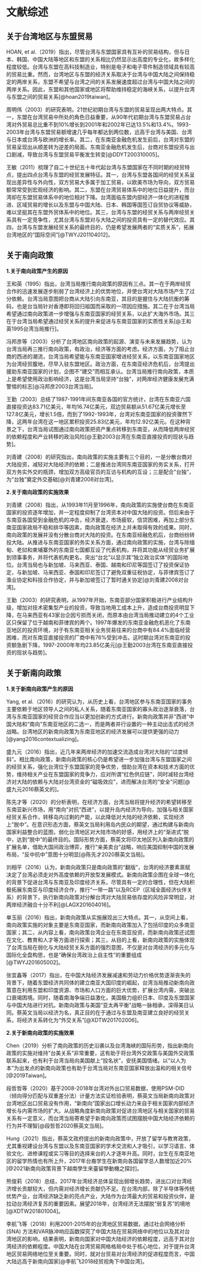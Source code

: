# 文献综述

## 关于台湾地区与东盟贸易

HOAN, et al.（2019）指出，尽管台湾与东盟国家具有互补的贸易结构，但与日本、韩国、中国大陆等地区和东盟的关系相比仍然显示出高度的专业化，故多样化程度较低。台湾与东盟在高科技制造业，特别是电子和电子零件制造领域具有较高的贸易比重。然而，台湾地区与东盟的经济关系取决于台湾与中国大陆之间保持稳定的两岸关系，东盟不希望与台湾之间的关系发展速度超过台湾与中国大陆之间的两岸关系。因此，东盟和其他国家或地区将帮助维持稳定的海峡关系，以提升台湾与东盟之间的贸易关系[@hoan2019taiwan]。

周明伟（2003）的研究表明，21世纪初期台湾与东盟的贸易呈现出两大特点。其一，东盟在台湾贸易中所处的角色日益重要，从90年代初期台湾与东盟贸易占台湾对外贸易总比重不到10%增长到2001年和2002年已达13.5%和13.4%。1993-2003年台湾与东盟贸易额增速几乎每年都达到两位数，远高于台湾与美国、台湾与日本或台湾与欧洲的增长率。其二，在东南亚金融危机发生前后，台湾对东盟的贸易呈现出从顺差转为逆差的局面。东南亚金融危机发生后，台商对东盟投资与出口剧减，导致台湾与东盟贸易平衡发生转变[@DDYT200310005]。

王敏（2011）梳理了自二十世纪五十年代起台湾与东盟国家在不同时期的经贸特点，提出四点台湾与东盟的经贸发展特征。其一，台湾与东盟各国间的经贸关系呈现出差异性与外向性，双方贸易大多属于加工贸易，以欧美市场为导向，双方贸易额常常受到宏观经济的影响。其二，东盟在台湾贸易体系中的地位日益提升，而台湾却在东盟贸易体系中的地位相对下降。台湾面临东盟内部经济一体化的进程推进、区域贸易的增长以及东盟与中国大陆、日本、韩国等国签订自贸协议等威胁，难以坚挺其在东盟外贸体系中的地位。其三，台湾与东盟的经贸关系与两岸经贸关系具有一定竞争性，尤其台湾与东盟对与大陆之间的投资具有一定的替代效应。其四，台湾与东盟发展经贸关系的最终目的，仍是希望发展两者的“实质关系”，拓展台湾地区的“国际空间”[@TWYJ201104012]。

## 关于南向政策

**1.关于南向政策产生的原因**

王和英（1995）指出，台湾当局推行南向政策的原因有三点。其一在于两岸经贸合作的迅速发展逐步削弱了台湾经济上的优势地位，并使台湾对大陆市场产生了过分依赖。台湾当局意图把台商从大陆引向东南亚，其目的是握住与大陆抗衡的筹码，也是台当局针对香港即将回归祖国而采取的一项因应措施。其二在于台湾当局希望通过南向政策进一步增强与东南亚国家的经贸关系，以此扩大海外市场。其三在于台湾当局希望通过经贸关系的提升来促进与东南亚国家的实质性关系[@王和英1995台湾当局推行]。

冯邦彦等（2003）分析了台湾地区南向政策的起源、演变与未来发展趋势，认为台湾当局再三推行南向政策，有政治，经济等方面的考虑。经济方面，为了阻止台商的西进的潮流，台湾当局希望能与东南亚国家增进经贸关系，以东南亚国家地区为台湾经贸腹地，尽早入驻东盟地区。政治方面，在东南亚经济危机后，台湾提出援助东南亚国家的计划，企图不“建交”而相互承认。台湾当局推行南向政策，本质上是希望使用政治影响经济，这是台湾当局坚持“台独”，对两岸经济健康发展充满警惕的标志[@冯邦彦2003台湾当局]。

王勤（2003）总结了1987-1991年间东南亚各国的官方统计，台湾在东南亚六国直接投资达83.71亿美元，年均16.74亿美元，双边贸易额从51.67亿美元增长至127.8亿美元，增长1.5倍，而到了1992-1993年，台湾对东南亚国家的投资骤然下降，这两年台湾在这一地区累积投资25.83亿美元，年均12.92亿美元。在这种背景之下，台湾当局试图通过南向政策把资产重点转移到东南亚，从而降低两岸经贸的依赖程度和产业转移的政治风险[@王勤2003台湾在东南亚直接投资的现状与趋势]。

刘青建（2008）的研究指出，南向政策的实施主要有三个目的，一是分散台商对大陆投资，减轻对大陆经济的依赖；二是推进台湾同东南亚国家的务实关系，打开双方务实外交的瓶颈，增加双方高级官员的互访与机构的互设；三是配合"台独"，为"台独"奠定外交基础[@刘青建2008对台湾]。

**2.关于南向政策的实施效果**

刘青建（2008）指出，从1993年11月至1996年，南向政策的实施使台商在东南亚国家的投资逐年增加，并一定程度抑制了台湾资本对中国大陆的投资。但后来由于东南亚各国受到金融危机的冲击，经济衰退，市场疲软，信贷困难，再加上部分东南亚国家政局不稳和排华等因素，南向政策在经济上并未取得有效的成果。同时，南向政策的发展并没有分散台商对大陆的投资。在东南亚经融危机后，台商纷纷转投大陆。从推进与东南亚国家的务实关系方面，通过南向政策的实施，台湾与除缅甸、老挝和柬埔寨外的东南亚七国都互设了代表机构，并将其功能从经贸业务扩展到领事事务，并将代表机构更名，突出“台北”以显示其“独立政治实体”的国际地位。台湾当局也与新加坡、马来西亚、泰国、越南和印尼等国签订了投资保证协定，与新加坡、马来西亚、泰国和印尼签订了避免双重征税协定，与菲律宾签订了渔业协定和科技合作协定，并与新加坡签订了暂时通关协定[@刘青建2008对台湾]。

王勤（2003）的研究表明，从1997年开始，东南亚部分国家积极进行产业结构升级，增加对技术密集型产业的投资，导致当地用工成本上升，造成台商投资明显下降，在马来西亚有43家台企因亏损而关闭，而原本由台湾当局推动建立的4个工业区只保留了位于越南和菲律宾的两个。1997年爆发的东南亚金融危机恶化了东南亚地区的投资环境，对于有东南亚相关业务贸易往来的台商中有84.4%面临经营困难，而对东南亚直接投资的厂商中有76%受到冲击。这时期台湾对东南亚的投资额急剧下降，1997-2000年年均23.85亿美元[@王勤2003台湾在东南亚直接投资的现状与趋势]。

## 关于新南向政策

**1.关于新南向政策产生的原因**

Yang, et al.（2016）的研究认为，从历史上看，台湾地区参与东南亚国家的事务主要依赖于地区领导人之间的私人关系，随着东南亚国家的寡头政治逐渐衰落，台湾与东南亚国家的经贸合作应当以更加创新的方式进行。新南向政策并非“西进”中国大陆和“南向”东南亚地区的二选一，而是两者并行设置的一种主动出击式的经济战略。台湾地区的新南向政策为东南亚地区的经济发展可以提供更强的动力[@yang2016contextualizing]。

盛九元（2016）指出，近几年来两岸经济的加速交流造成台湾对大陆的“过度倾斜”。相比南向政策，新南向政策的核心仍是希望进一步加强台湾与东盟国家之间的经贸关系，强化台湾位于东盟国家的竞争优势，借助台湾在资本和技术方面的优势，维持相关产业在东盟国家的竞争力，应对所谓“红色供应链”，同时减轻台湾经济对大陆的依赖与大陆对台湾资金的“磁吸效应”，进而解决台湾的“安全”问题[@盛九元2016蔡英文的]。

陈先才等（2020）的分析表明，在经济方面，台湾当局将提升经济的希望转移至东南亚新兴市场，用“南向”对抗“西进”，以提升岛内经济为导向，加强与相关国家经贸关系合作，转移岛内过剩的产能，以此降低对大陆的经济依赖，实现经济上"脱中"。在意识形态方面，蔡英文当局利用岛内民众的期望，通过构建与新南向国家利益整合的蓝图，弱化台湾地区对大陆市场的好感，用经济上的“渐进式”脱中，达到“脱中”的最终目的。国际形势方面，蔡英文将印太地区列入新南向政策的扩展名单，借助大国间政治博弈，推行“亲美卖台”战略，响应美国抑制中国的发展布局，"反中抗中"意图十分明显[@陈先才2020蔡英文当局]。

刘相平（2016）认为，新南向政策只是南向政策的“翻版”，台湾的经济要素禀赋决定了台湾必须走对外高度依赖的开放型发展模式。新南向政策企图在全球一体化的背景下促进台湾与东南亚及印度经济关系，尽管具有一定的合理性，但在大陆积极拓展东南亚与印度经济合作，推行“一带一路”以及RCEP（区域全面经济伙伴关系）的背景下，执行新南向政策对分解台湾对大陆贸易依存度的风险非常明显，对两岸经济融合十分不利[@LAGX201604016]。

单玉丽（2016）指出，新南向政策从实施展现出三大特点。其一，从空间上看，南向政策实施的对象主要是东南亚国家，而新南向政策加入了包括印度的众多南亚国家；其二，从内容上看，南向政策台湾企业在东南亚投资，而新南向政策还试图在文化、教育和人才等方面进行探索；其三，从目的上看，新南向政策的实施体现了台湾当局在弱化与大陆经贸关系方面的强烈意图，不仅是对台湾经济的多元化与国际化全盘构思，也是“确保台湾政治上自主性”的重要组成[@TWYJ201605002]。

张宜鑫等（2017）指出，在中国大陆经济发展减速和劳动力价格优势逐渐丧失的背景下，随着东盟经济共同体的建立南亚大国印度的崛起，台湾当局推动新南向政策意在利用东盟和印度资源、市场和人口方面的巨大优势，扩展台湾内需，突破出口衰竭困境。同时，随着南海争端日益激化，美国极力组织日本、印度及东盟国家与中国大陆进行对抗。新南向政策与美国“亚太再平衡”战略一脉相承，深得美日认同。蔡英文当局以经济为名，真正目的在于通过与东盟及南亚建立良好的经贸关系，将经济关系转化为“外交关系”[@XDTW201702006]。

**2.关于新南向政策的实施效果**

Chen（2019）分析了南向政策的历史沿袭以及台湾海峡的国际形势，指出新南向政策的实施对维持"台美关系"非常重要，这有助于将台湾外交政策与美国外交政策联系起来，也有利于台湾当局向美国献上“投名状”，安抚美国情绪。以“以人为本”为出发点的新南向政策也有助于台湾当局对东南亚国家释放出温和的相关信号[@2019Taiwan]。

段哲哲等（2020）基于2008-2018年台湾对外出口贸易数据，使用PSM-DID（倾向得分匹配与双重差分法）计量方法实证检验表明，蔡英文当局新南向政策对台湾地区出口贸易没有作用，"新南向"国家出口增长动力来自于相关国家内部经济增长与内需市场的扩大。从战略角度新南向政策对促进台湾地区与相关国家的贸易关系有一定意义，而台湾当局寄希望于新南向政策而试图摆脱中国大陆经济依赖的行为并不理智[@段哲哲2020蔡英文当局]。

Hung（2021）指出，蔡英文政府提出的新南向政策中，开放了留学与教育政策，尤其重视建设台湾与东盟以及东南亚国家的学术交流和人才吸引，以学习语言、体验文化、进修课程或实习等目的选择来台的人才逐年升高。同时，台生在东南亚地区的留学热情也有所上升，2017年台裔学生在新南向各国留学总人数增加近20%[@2021新南向政策背景下越南學生來臺留學動機之探討]。

熊俊莉（2018）总结，2017年台湾经济总体呈现出弱增长趋势，进出口对台湾经济增长贡献较大，但内需对经济增长贡献仍不足。在台湾内部，除了半导体等传统优势产业，台湾经济缺乏新的亮点产业，大陆作为台湾最大的贸易和投资伙伴，是拉动台湾经济复苏的重要因素。展望2018年，台湾经济无法摆脱“弱复苏”的境地[@XDTW201801004]。

李航飞等（2018）利用2001-2015年的台湾地区贸易数据，通过社会网络分析 (SNA) 方法和VAR脉冲响应函数探究了中国大陆在贸易网络中的地位以及其对台湾地区的影响，结果表明，新南向国家对中国大陆经济的依赖程度，远高于其对台湾经济的依赖程度。中国大陆在台湾贸易网格格局中处于核心地位，对于提升台湾地区贸易网络地位至关重要。同时，就对台贸易对台湾经济的促进程度而言，中国大陆远高于新南向国家[@李航飞2018经贸视角下中国台湾]。
